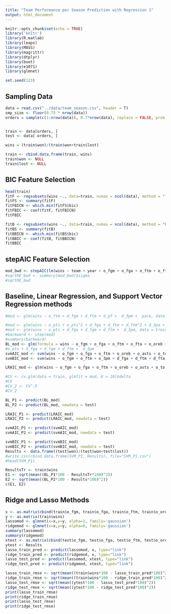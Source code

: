 ```yaml
---
title: "Team Performance per Season Prediction with Regression 1"
output: html_document
---
```


```r
knitr::opts_chunk$set(echo = TRUE)
library('knitr')
library(R.matlab)
library(leaps)
library(MASS)
library(magrittr)
library(dtplyr)
library(boot)
library(e1071)
library(glmnet)

set.seed(123)
```


## Sampling Data
```r
data = read.csv("../data/team_season.csv", header = T)
smp_size <- floor(0.75 * nrow(data))
orders = sample(c(1:nrow(data)), 0.7*nrow(data), replace = FALSE, prob = NULL)


train <- data[orders, ]
test <- data[-orders, ]

wins = (train$won)/(train$won+train$lost)

train <- cbind.data.frame(train, wins)
train$won <- NULL
train$lost <- NULL
```

## BIC Feature Selection
```r
head(train)
fitF <- regsubsets(wins ~., data=train, nvmax = ncol(data), method = "forward")
fitFS <- summary(fitF)
fitFBICN <- which.min(fitFS$bic)
fitFBIC <- coef(fitF, fitFBICN)
fitFBIC

fitB <- regsubsets(wins ~., data=train, nvmax = ncol(data), method = "backward")
fitBS <- summary(fitB)
fitBBICN <- which.min(fitBS$bic)
fitBBIC <- coef(fitB, fitBBICN)
fitBBIC
```

## stepAIC Feature Selection
```r
mod_bwd <- stepAIC(lm(wins ~ team + year + o_fgm + o_fga + o_ftm + o_fta + o_oreb + o_dreb + o_reb + o_asts + o_pf + o_stl + o_to + o_blk + o_3pm + o_3pa + o_pts + d_fgm + d_fga + d_ftm + d_fta + d_oreb + d_dreb + d_reb + d_asts + d_pf + d_stl + d_to +d_blk + d_3pm + d_3pa + d_pts   + pace, data = train), direction = "backward", test = "F")
#sqrtRE_bwd <- summary(mod_bwd)$sigma
#sqrtRE_bwd
```

## Baseline, Linear Regression, and Support Vector Regression methods 

```r
#mod <- glm(wins ~ o_ftm + d_fgm + d_ftm + d_pf +  d_3pm +  pace, data = train)

#mod <- glm(wins ~ o_pts + o_pts^2 + d_fga + d_ftm + d_ftm^2 + d_3pa + d_3pa^2, data = train)
#mod <- glm(wins ~ o_pts + d_fga + d_fgm + d_ftm +  d_3pm, data = train) 
#backward <- step(mod)
#summary(backward)
BL_mod <- glm(formula = wins ~ o_fgm + o_fga + o_ftm + o_fta + o_oreb + o_dreb + o_reb + o_asts + o_pf + o_stl + o_to + o_blk + o_3pm + o_3pa + o_pts + d_fgm + d_fga + d_ftm + d_fta + d_oreb + d_dreb + d_reb + d_asts + d_pf + d_stl + d_to +d_blk + d_3pm + d_3pa + d_pts + pace, data = train, family = "binomial")
#o_pts + d_fga + d_fgm + d_ftm +  d_3pm
svmAIC_mod <- svm(wins ~ o_fgm + o_fga + o_ftm + o_oreb + o_asts + o_to + o_3pm + d_fgm + d_fga + d_ftm + d_to + d_blk + d_3pm, data = train)
svmBIC_mod <- svm(wins ~ o_fgm + o_ftm + o_3pm + d_fga + d_ftm + d_fta + d_3pa, data= train) 

LRAIC_mod <- glm(wins ~ o_fgm + o_fga + o_ftm + o_oreb + o_asts + o_to + o_3pm + d_fgm + d_fga + d_ftm + d_to + d_blk + d_3pm, data = train)

#CV <- cv.glm(data = train, glmfit = mod, K = 10)$delta
#CV
#CV_2 <- CV^.5
#CV_2

BL_P1 <- predict(BL_mod)
BL_P2 <- predict(BL_mod, newdata = test)

LRAIC_P1 <- predict(LRAIC_mod)
LRAIC_P2 <- predict(LRAIC_mod, newdata = test)

svmAIC_P1 <- predict(svmAIC_mod)
svmAIC_P2 <- predict(svmAIC_mod, newdata = test)

svmBIC_P1 <- predict(svmBIC_mod)
svmBIC_P2 <- predict(svmBIC_mod, newdata = test)
Results <- data.frame((test$won)/(test$won+test$lost))
#write.csv(cbind.data.frame(SVM_P1, Results), file="SVM_P1.csv")
#head(SVM_P1)

ResultsTr <- train$wins
E1 <- sqrt(mean((BL_P1*100 - ResultsTr*100)^2))
E2 <- sqrt(mean((BL_P2*100 - Results*100)^2))
c(E1, E2)
```

## Ridge and Lasso Methods

```r
x <- as.matrix(cbind(train$o_fgm, train$o_fga, train$o_ftm, train$o_oreb, train$o_asts, train$o_to, train$o_3pm, train$d_fgm, train$d_fga, train$d_ftm, train$d_to, train$d_blk, train$d_3pm))
y <- as.matrix(train$wins)
lassomod <- glmnet(x=x,y=y, alpha=1, family='gaussian')
ridgemod <- glmnet(x=x,y=y, alpha=0, family='gaussian')
summary(lassomod)
summary(ridgemod)
xtest <- as.matrix(cbind(test$o_fgm, test$o_fga, test$o_ftm, test$o_oreb, test$o_asts, test$o_to, test$o_3pm, test$d_fgm, test$d_fga, test$d_ftm, test$d_to, test$d_blk, test$d_3pm))
ytest <- Results
lasso_train_pred <- predict(lassomod, x, type="link")
ridge_train_pred <- predict(ridgemod, x, type="link")
lasso_test_pred <- predict(lassomod, xtest, type="link")
ridge_test_pred <- predict(ridgemod, xtest, type="link")

lasso_train_rmse <- sqrt(mean((train$wins*100 - lasso_train_pred*100)^2))
ridge_train_rmse <- sqrt(mean((train$wins*100 - ridge_train_pred*100)^2))
lasso_test_rmse <- sqrt(mean((ytest*100 - lasso_test_pred*100)^2))
ridge_test_rmse <- sqrt(mean((ytest*100 - ridge_test_pred*100)^2))
print(lasso_train_rmse)
print(ridge_train_rmse)
print(lasso_test_rmse)
print(ridge_test_rmse)
```
